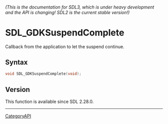 ====== (This is the documentation for SDL3, which is under heavy development and the API is changing! SDL2 is the current stable version!) ======
= SDL_GDKSuspendComplete =

Callback from the application to let the suspend continue.

== Syntax ==

<syntaxhighlight lang='c'>
void SDL_GDKSuspendComplete(void);
</syntaxhighlight>

== Version ==

This function is available since SDL 2.28.0.

----
[[CategoryAPI]]


